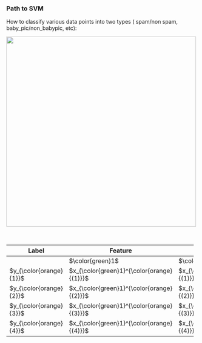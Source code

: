 ### Path to SVM

How to classify various data points into two types ( spam/non spam, baby_pic/non_babypic, etc):

![](images/paste-1.png){width="500"}

+-------------------------+--------------------------------------------+--------------------------------------------+--------------------------------------------+--------------------------------------------+--------------------------------------------+
| Label                   | Feature                                    | Feature                                    | Feature                                    | Feature                                    | Feature                                    |
+=========================+============================================+============================================+============================================+============================================+============================================+
|                         | $\color{green}1$                           | $\color{green}2$                           | $\color{green}3$                           | $\color{green}4$                           | $\color{green}5$                           |
+-------------------------+--------------------------------------------+--------------------------------------------+--------------------------------------------+--------------------------------------------+--------------------------------------------+
| $y_{\color{orange}{1}}$ | $x_{\color{green}1}^{\color{orange}{(1)}}$ | $x_{\color{green}2}^{\color{orange}{(1)}}$ | $x_{\color{green}3}^{\color{orange}{(1)}}$ | $x_{\color{green}4}^{\color{orange}{(1)}}$ | $x_{\color{green}5}^{\color{orange}{(1)}}$ |
+-------------------------+--------------------------------------------+--------------------------------------------+--------------------------------------------+--------------------------------------------+--------------------------------------------+
| $y_{\color{orange}{2}}$ | $x_{\color{green}1}^{\color{orange}{(2)}}$ | $x_{\color{green}2}^{\color{orange}{(2)}}$ | $x_{\color{green}3}^{\color{orange}{(3)}}$ | $x_{\color{green}4}^{\color{orange}{(4)}}$ | $x_{\color{green}5}^{\color{orange}{(5)}}$ |
+-------------------------+--------------------------------------------+--------------------------------------------+--------------------------------------------+--------------------------------------------+--------------------------------------------+
| $y_{\color{orange}{3}}$ | $x_{\color{green}1}^{\color{orange}{(3)}}$ | $x_{\color{green}2}^{\color{orange}{(3)}}$ | $x_{\color{green}3}^{\color{orange}{(3)}}$ | $x_{\color{green}4}^{\color{orange}{(3)}}$ | $x_{\color{green}5}^{\color{orange}{(3)}}$ |
+-------------------------+--------------------------------------------+--------------------------------------------+--------------------------------------------+--------------------------------------------+--------------------------------------------+
| $y_{\color{orange}{4}}$ | $x_{\color{green}1}^{\color{orange}{(4)}}$ | $x_{\color{green}2}^{\color{orange}{(4)}}$ | $x_{\color{green}3}^{\color{orange}{(4)}}$ | $x_{\color{green}4}^{\color{orange}{(4)}}$ | $x_{\color{green}5}^{\color{orange}{(4)}}$ |
+-------------------------+--------------------------------------------+--------------------------------------------+--------------------------------------------+--------------------------------------------+--------------------------------------------+

: Sample Data Set